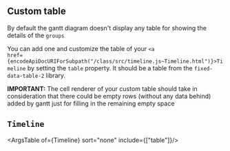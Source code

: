 
<Meta title="Features/Table/Doc"  />

## Custom table
 By default the gantt diagram doesn't display any table for showing the details of the <code>groups</code>
 
You can add one and customize the table of your <code><a href={encodeApiDocURIForSubpath("/class/src/timeline.js~Timeline.html")}>Timeline</a></code> by setting the <code>table</code> property. It should be a table from the <code>fixed-data-table-2</code> library. 
  
**IMPORTANT:** The cell renderer of your custom table should take in consideration that there could be empty rows (without any data behind) added by gantt just for filling in the remaining empty space

## `Timeline`
  <ArgsTable of={Timeline} sort="none" include={["table"]}/>
